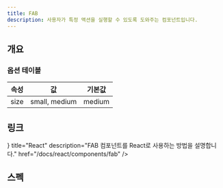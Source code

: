 ```yaml
---
title: FAB
description: 사용자가 특정 액션을 실행할 수 있도록 도와주는 컴포넌트입니다.
---
```


<SanityGuideline title="FAB" />

## 개요

### 옵션 테이블

| 속성 | 값            | 기본값 |
| ---- | ------------- | ------ |
| size | small, medium | medium |

## 링크

<Cards>
  <Card
    icon={<AtomIcon />}
    title="React"
    description="FAB 컴포넌트를 React로 사용하는 방법을 설명합니다."
    href="/docs/react/components/fab"
  />
</Cards>

## 스펙

<ComponentSpecBlock id="fab" />

